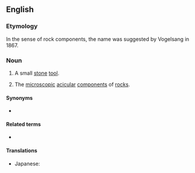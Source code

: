 ==English==

===Etymology===
{{confix|micro|lith|lang=en}}
In the sense of rock components, the name was suggested by Vogelsang in 1867. <!--says Chambers 1908-->

{{wikipedia}}

===Noun===
{{en-noun}}

# {{lb|en|archaeology}} A small [[stone]] [[tool]].
# The [[microscopic]] [[acicular]] [[component]]s of [[rock]]s.

====Synonyms====
* {{sense|stone tool}} {{l|en|microlite}}

====Related terms====
* {{l|en|microlithic}}

====Translations====
{{trans-top|small stone tool}}
* Japanese: {{t|ja|細石器|tr=さいせっき, saisekki|sc=Jpan}}
{{trans-mid}}
{{trans-bottom}}